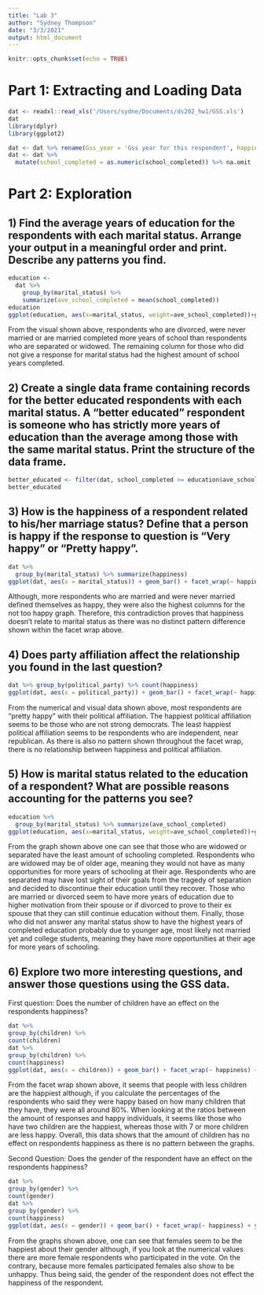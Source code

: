 ```yaml
---
title: "Lab 3"
author: "Sydney Thompson"
date: "3/3/2021"
output: html_document
---
```


```r
knitr::opts_chunk$set(echo = TRUE)
```

# Part 1: Extracting and Loading Data

```r
dat <- readxl::read_xls('/Users/sydne/Documents/ds202_hw1/GSS.xls')
dat
library(dplyr)
library(ggplot2)
```

```r
dat <- dat %>% rename(Gss_year = 'Gss year for this respondent', happiness = 'General happiness', political_party = 'Political party affiliation', gender = 'Respondents sex', school_completed = 'Highest year of school completed', children = 'Number of children', marital_status = 'Marital status', hrsworked_week = 'Number of hours usually work a week', id = 'Respondent id number', ballot_used = 'Ballot used for interview')
dat <- dat %>% 
  mutate(school_completed = as.numeric(school_completed)) %>% na.omit
```

# Part 2: Exploration

## 1) Find the average years of education for the respondents with each marital status. Arrange your output in a meaningful order and print. Describe any patterns you find.

```r
education <- 
  dat %>%     
    group_by(marital_status) %>% 
    summarize(ave_school_completed = mean(school_completed))
education
ggplot(education, aes(x=marital_status, weight=ave_school_completed))+geom_bar()+xlab('Marital Status')+ylab('Average Years of Education')+ggtitle('Relationship between Average Years of Education and Marital Status')
```

From the visual shown above, respondents who are divorced, were never married or are married completed more years of school than respondents who are separated or widowed. The remaining column for those who did not give a response for marital status had the highest amount of school years completed. 

## 2) Create a single data frame containing records for the better educated respondents with each marital status. A “better educated” respondent is someone who has strictly more years of education than the average among those with the same marital status. Print the structure of the data frame.

```r
better_educated <- filter(dat, school_completed >= education$ave_school_completed & marital_status == 'Divorced', school_completed >= education$ave_school_completed & marital_status == 'Married', school_completed >= education$ave_school_completed & marital_status == 'Never Married', school_completed >= education$ave_school_completed & marital_status == 'No Answer', school_completed >= education$ave_school_completed & marital_status == 'Separated', school_completed >= education$ave_school_completed & marital_status == 'Widowed')
better_educated
```

## 3) How is the happiness of a respondent related to his/her marriage status? Define that a person is happy if the response to question is “Very happy” or “Pretty happy”.

```r
dat %>% 
  group_by(marital_status) %>% summarize(happiness)
ggplot(dat, aes(x = marital_status)) + geom_bar() + facet_wrap(~ happiness)+xlab('Marital Status')+ylab('Number of Respondents')+ggtitle('Relationship between Happiness and Marital Status')
```

Although, more respondents who are married and were never married defined themselves as happy, they were also the highest columns for the not too happy graph. Therefore, this contradiction proves that happiness doesn't relate to marital status as there was no distinct pattern difference shown within the facet wrap above.

## 4) Does party affiliation affect the relationship you found in the last question?

```r
dat %>% group_by(political_party) %>% count(happiness)
ggplot(dat, aes(x = political_party)) + geom_bar() + facet_wrap(~ happiness) + ylab("Number of Respondents") + xlab("Political Party")+ggtitle('Reltionship betwen Political Party Affiliation and Happiness')

```

From the numerical and visual data shown above, most respondents are "pretty happy" with their political affiliation. The happiest political affiliation seems to be those who are not strong democrats. The least happiest political affiliation seems to be respondents who are independent, near republican. As there is also no pattern shown throughout the facet wrap, there is no relationship between happiness and political affiliation.

## 5) How is marital status related to the education of a respondent? What are possible reasons accounting for the patterns you see?

```r
education %>%     
  group_by(marital_status) %>% summarize(ave_school_completed)
ggplot(education, aes(x=marital_status, weight=ave_school_completed))+geom_bar()+xlab('Marital Status')+ylab('Average Years of Education')+ggtitle('Relationship between Average Years of Education and Marital Status')
```

From the graph shown above one can see that those who are widowed or separated have the least amount of schooling completed. Respondents who are widowed may be of older age, meaning they would not have as many opportunities for more years of schooling at their age. Respondents who are separated may have lost sight of their goals from the tragedy of separation and decided to discontinue their education until they recover. Those who are married or divorced seem to have more years of education due to higher motivation from their spouse or if divorced to prove to their ex spouse that they can still continue education without them. Finally, those who did not answer any marital status show to have the highest years of completed education probably due to younger age, most likely not married yet and college students, meaning they have more opportunities at their age for more years of schooling. 

## 6) Explore two more interesting questions, and answer those questions using the GSS data.

First question: Does the number of children have an effect on the respondents happiness?

```r
dat %>%
group_by(children) %>%
count(children)
dat %>%
group_by(children) %>%
count(happiness)
ggplot(dat, aes(x = children)) + geom_bar() + facet_wrap(~ happiness) + ylab('Number of Responses') + xlab('Amount of Children')+ggtitle('Relationship between Amount of Children and Happiness')
```

From the facet wrap shown above, it seems that people with less children are the happiest although, if you calculate the percentages of the respondents who said they were happy based on how many children that they have, they were all around 80%. When looking at the ratios between the amount of responses and happy individuals, it seems like those who have two children are the happiest, whereas those with 7 or more children are less happy. Overall, this data shows that the amount of children has no effect on respondents happiness as there is no pattern between the graphs. 

Second Question: Does the gender of the respondent have an effect on the respondents happiness?

```r
dat %>%
group_by(gender) %>%
count(gender)
dat %>%
group_by(gender) %>%
count(happiness)
ggplot(dat, aes(x = gender)) + geom_bar() + facet_wrap(~ happiness) + ylab('Number of Responses') + xlab('Gender of Respondent')+ggtitle('Relationship between Gender of Respondent and Happiness')
```

From the graphs shown above, one can see that females seem to be the happiest about their gender although, if you look at the numerical values there are more female respondents who participated in the vote. On the contrary, because more females participated females also show to be unhappy. Thus being said, the gender of the respondent does not effect the happiness of the respondent. 
